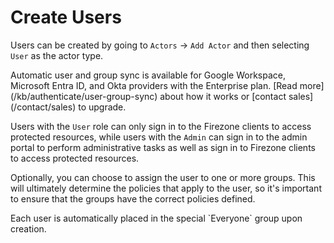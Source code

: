 
# Create Users

Users can be created by going to `Actors` -> `Add Actor` and then selecting
`User` as the actor type.

<Alert color="info">
  Automatic user and group sync is available for Google Workspace, Microsoft
  Entra ID, and Okta providers with the Enterprise plan. [Read
  more](/kb/authenticate/user-group-sync) about how it works or [contact
  sales](/contact/sales) to upgrade.
</Alert>

Users with the `User` role can only sign in to the Firezone clients to access
protected resources, while users with the `Admin` can sign in to the admin
portal to perform administrative tasks as well as sign in to Firezone clients to
access protected resources.

Optionally, you can choose to assign the user to one or more groups. This will
ultimately determine the policies that apply to the user, so it's important to
ensure that the groups have the correct policies defined.

<Alert color="warning">
  Each user is automatically placed in the special `Everyone` group upon
  creation.
</Alert>

<SupportOptions />
